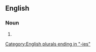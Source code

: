 ==English==

===Noun===
{{head|en|noun plural form}}

# {{plural of|sexuality|lang=en}}

[[Category:English plurals ending in "-ies"]]